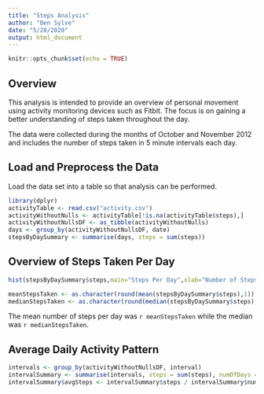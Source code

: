 ```yaml
---
title: "Steps Analysis"
author: "Ben Sylve"
date: "5/28/2020"
output: html_document
---
```


```r
knitr::opts_chunk$set(echo = TRUE)
```

## Overview

This analysis is intended to provide an overview of personal movement using activity monitoring devices such as Fitbit. The focus is on gaining a better understanding of steps taken throughout the day.

The data were collected during the months of October and November 2012 and includes the number of steps taken in 5 minute intervals each day.

## Load and Preprocess the Data

Load the data set into a table so that analysis can be performed.

```r
library(dplyr)
activityTable <- read.csv("activity.csv")
activityWithoutNulls <- activityTable[!is.na(activityTable$steps),]
activityWithoutNullsDF <- as_tibble(activityWithoutNulls)
days <- group_by(activityWithoutNullsDF, date)
stepsByDaySummary <- summarise(days, steps = sum(steps))
```

## Overview of Steps Taken Per Day

```r
hist(stepsByDaySummary$steps,main="Steps Per Day",xlab="Number of Steps",col="blue")

meanStepsTaken <- as.character(round(mean(stepsByDaySummary$steps),1))
medianStepsTaken <- as.character(round(median(stepsByDaySummary$steps),1))

```

The mean number of steps per day was `r meanStepsTaken` while the median was `r medianStepsTaken`.

## Average Daily Activity Pattern

```r
intervals <- group_by(activityWithoutNullsDF, interval)
intervalSummary <- summarise(intervals, steps = sum(steps), numOfDays = n_distinct(date))
intervalSummary$avgSteps <- intervalSummary$steps / intervalSummary$numOfDays
```
